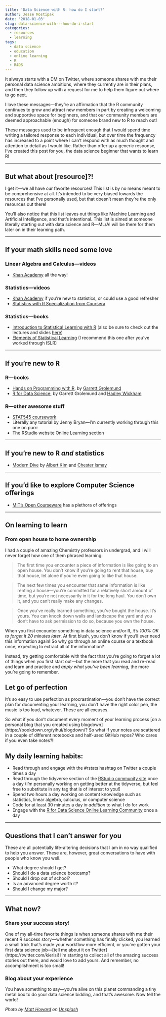 ```yaml
---
title: 'Data Science with R: how do I start?'
author: Jesse Mostipak
date: '2018-01-03'
slug: data-science-with-r-how-do-i-start
categories:
  - resources
  - learning
tags:
  - data science
  - education
  - online learning
  - R
  - R4DS
---
```

It always starts with a DM on Twitter, where someone shares with me their personal data science ambitions, where they currently are in their plans, and then they follow up with a request for me to help them figure out where to go next.  

I love these messages---they’re an affirmation that the R community continues to grow and attract new members in part by creating a welcoming and supportive space for beginners, and that our community members are deemed approachable (enough) for someone brand new to R to reach out!  

These messages used to be infrequent enough that I would spend time writing a tailored response to each individual, but over time the frequency has increased to a point where I can’t respond with as much thought and attention to detail as I would like. Rather than offer up a generic response, I’ve created this post for you, the data science beginner that wants to learn R!  

***

## But what about [resource]?!
I get it---we all have our favorite resources! This list is by no means meant to be comprehensive at all. It’s intended to be very biased towards the resources that I’ve personally used, but that doesn’t mean they’re the only resources out there!  

You’ll also notice that this list leaves out things like Machine Learning and Artificial Intelligence, and that’s intentional. This list is aimed at someone literally starting out with data science and R---ML/AI will be there for them later on in their learning path.  

***

## If your math skills need some love
### Linear Algebra and Calculus---videos
* [Khan Academy](https://www.khanacademy.org/math) all the way!  

### Statistics---videos
* [Khan Academy](https://www.khanacademy.org/math) if you’re new to statistics, or could use a good refresher
* [Statistics with R Specialization from Coursera](https://www.coursera.org/specializations/statistics?action=enroll)  

### Statistics---books
* [Introduction to Statistical Learning with R](http://www-bcf.usc.edu/~gareth/ISL/) (also be sure to check out the lectures and slides [here](http://auapps.american.edu/alberto/www/analytics/ISLRLectures.html))
* [Elements of Statistical Learning](https://web.stanford.edu/~hastie/ElemStatLearn/) (I recommend this one after you’ve worked through ISLR)  

***

## If you’re new to R
### R---books  
* [Hands on Programming with R](http://shop.oreilly.com/product/0636920028574.do), by [Garrett Grolemund](https://twitter.com/StatGarrett)
* [R for Data Science](http://r4ds.had.co.nz/), by Garrett Grolemund and [Hadley Wickham](https://twitter.com/hadleywickham)  

### R---other awesome stuff
* [STAT545 coursework](http://stat545.com/)
* Literally any tutorial by Jenny Bryan---I’m currently working through this one on purrr
* The RStudio website Online Learning section  

***

## If you're new to R _and_ statistics
* [Modern Dive](http://moderndive.com/) by [Albert Kim](https://twitter.com/rudeboybert) and [Chester Ismay](https://twitter.com/old_man_chester)

***

## If you’d like to explore Computer Science offerings
* [MIT’s Open Courseware](https://ocw.mit.edu/courses/find-by-topic/#cat=engineering&subcat=computerscience) has a plethora of offerings  

***  

## On learning to learn
### From open house to home ownership  
I had a couple of amazing Chemistry professors in undergrad, and I will never forget how one of them phrased learning:  

>The first time you encounter a piece of information is like going to an open house. You don’t know if you’re going to rent that house, buy that house, let alone if you’re even going to like that house.  

>The next few times you encounter that same information is like renting a house---you’re committed for a relatively short amount of time, but you’re not necessarily in it for the long haul. You don’t own it, and you can’t really make any changes.  

>Once you’ve really learned something, you’ve bought the house. It’s yours. You can knock down walls and landscape the yard and you don’t have to ask permission to do so, because you own the house.  

When you first encounter something in data science and/or R, _it’s 100% OK to forget it 20 minutes later_. At first blush, you don’t know if you’ll ever need this information again! So why go through an online course or a textbook once, expecting to extract all of the information?  

Instead, try getting comfortable with the fact that you’re going to forget a lot of things when you first start out---but the more that you read and re-read and learn and practice and _apply what you’ve been learning_, the more you’re going to remember.  

## Let go of perfection
It’s so easy to use perfection as procrastination---you don’t have the correct plan for documenting your learning, you don’t have the right color pen, the music is too loud, whatever. These are all excuses.  

So what if you don’t document every moment of your learning process [on a personal blog that you created using blogdown](https://bookdown.org/yihui/blogdown/? So what if your notes are scattered in a couple of different notebooks and half-used GitHub repos? Who cares if you even take notes?!  

## My daily learning habits:
* Read through and engage with the #rstats hashtag on Twitter a couple times a day
* Read through the tidyverse section of the [RStudio community site](https://community.rstudio.com/) once a day (I’m personally working on getting better at the tidyverse, but feel free to substitute in any tag that is of interest to you!)
* Spend two hours a day working on content knowledge such as statistics, linear algebra, calculus, or computer science
* Code for at least 30 minutes a day _in addition_ to what I do for work
* Engage with the [R for Data Science Online Learning Community](https://www.jessemaegan.com/post/r4ds-the-next-iteration/) once a day  

*** 

## Questions that I can’t answer for you
These are all potentially life-altering decisions that I am in no way qualified to help you answer. These are, however, great conversations to have with people who know you well.  

* What degree should I get?
* Should I do a data science bootcamp?
* Should I drop out of school?
* Is an advanced degree worth it?
* Should I change my major?  

***

## What now?
### Share your success story!
One of my all-time favorite things is when someone shares with me their recent R success story---whether something has finally clicked, you learned a small trick that’s made your workflow more efficient, or you’ve gotten your first data science job---[tell me about it on Twitter](https://twitter.com/kierisi! I’m starting to collect all of the amazing success stories out there, and would love to add yours. And remember, no accomplishment is too small!  

### Blog about your experience
You have something to say---you’re alive on this planet commanding a tiny metal box to do your data science bidding, and that’s awesome. Now tell the world!  

_Photo by <a href="https://unsplash.com/@thematthoward?utm_source=unsplash&utm_medium=referral&utm_content=creditCopyText">Matt Howard</a> on <a href="https://unsplash.com/s/photos/journey?utm_source=unsplash&utm_medium=referral&utm_content=creditCopyText">Unsplash</a>_
